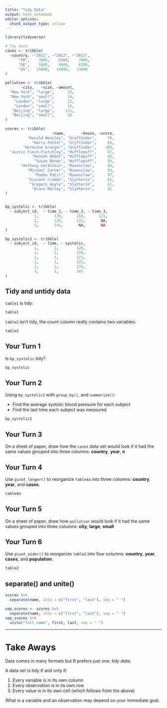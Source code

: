 ```yaml
---
title: "Tidy Data"
output: html_notebook
editor_options: 
  chunk_output_type: inline
---
```


<!-- This file by Jake Thompson is licensed under a Creative Commons Attribution 4.0 International License, adapted from the orignal work at https://github.com/rstudio/master-the-tidyverse by RStudio. -->

```r
library(tidyverse)

# Toy data
cases <- tribble(
  ~country, ~"2011", ~"2012", ~"2013",
      "FR",    7000,    6900,    7000,
      "DE",    5800,    6000,    6200,
      "US",   15000,   14000,   13000
)

pollution <- tribble(
       ~city,   ~size, ~amount,
  "New York", "large",      23,
  "New York", "small",      14,
    "London", "large",      22,
    "London", "small",      16,
   "Beijing", "large",     121,
   "Beijing", "small",      56
)

scores <- tribble(
                     ~name,       ~house, ~score,
          "Ronald Weasley", "Gryffindor",     78,
            "Harry Potter", "Gryffindor",     85,
        "Hermione Granger", "Gryffindor",    100,
  "Justin Finch-Fletchley", "Hufflepuff",     87,
            "Hannah Abbot", "Hufflepuff",     92,
             "Susan Bones", "Hufflepuff",     93,
       "Anthony Goldstein", "Ravenclaw",      84,
          "Michael Corner", "Ravenclaw",      93,
             "Padma Patil", "Ravenclaw",      97,
          "Vincent Crabbe", "Slytherin",      61,
           "Gregory Goyle", "Slytherin",      61,
            "Draco Malfoy", "Slytherin",      92
)


bp_systolic <- tribble(
  ~ subject_id,  ~ time_1, ~ time_2, ~ time_3,
             1,       120,      118,      121,
             2,       125,      131,       NA,
             3,       141,       NA,       NA 
)

bp_systolic2 <- tribble(
  ~ subject_id,  ~ time, ~ systolic,
             1,       1,        120,
             1,       2,        118,
             1,       3,        121,
             2,       1,        125,
             2,       2,        131,
             3,       1,        141
)
```


## Tidy and untidy data

`table1` is tidy:

```r
table1 
```

`table2` isn't tidy, the count column really contains two variables:

```r
table2
```


## Your Turn 1

Is `bp_systolic` tidy?

```r
bp_systolic
```


## Your Turn 2

Using `bp_systolic2` with `group_by()`, and `summarize()`:

* Find the average systolic blood pressure for each subject
* Find the last time each subject was measured

```r
bp_systolic2
```


## Your Turn 3

On a sheet of paper, draw how the `cases` data set would look if it had the same values grouped into three columns: **country**, **year**, **n**


## Your Turn 4

Use `pivot_longer()` to reorganize `table4a` into three columns: **country**, **year**, and **cases**.

```r
table4a 
```


## Your Turn 5

On a sheet of paper, draw how `pollution` would look if it had the same values grouped into three columns: **city**, **large**, **small**


## Your Turn 6

Use `pivot_wider()` to reorganize `table2` into four columns: **country**, **year**, **cases**, and **population**.

```r
table2 
```


## separate() and unite()

```r
scores %>%
  separate(name, into = c("first", "last"), sep = " ")
```

```r
sep_scores <- scores %>%
  separate(name, into = c("first", "last"), sep = " ")
sep_scores %>%
  unite("full_name", first, last, sep = " ")
```


***

# Take Aways

Data comes in many formats but R prefers just one: _tidy data_.

A data set is tidy if and only if:

1. Every variable is in its own column
2. Every observation is in its own row
3. Every value is in its own cell (which follows from the above)

What is a variable and an observation may depend on your immediate goal.
